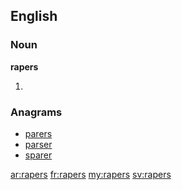 ==English==

===Noun===
'''rapers'''

# {{plural of|[[raper]]}}

===Anagrams===
* [[parers#English|parers]]
* [[parser#English|parser]]
* [[sparer#English|sparer]]

[[ar:rapers]]
[[fr:rapers]]
[[my:rapers]]
[[sv:rapers]]